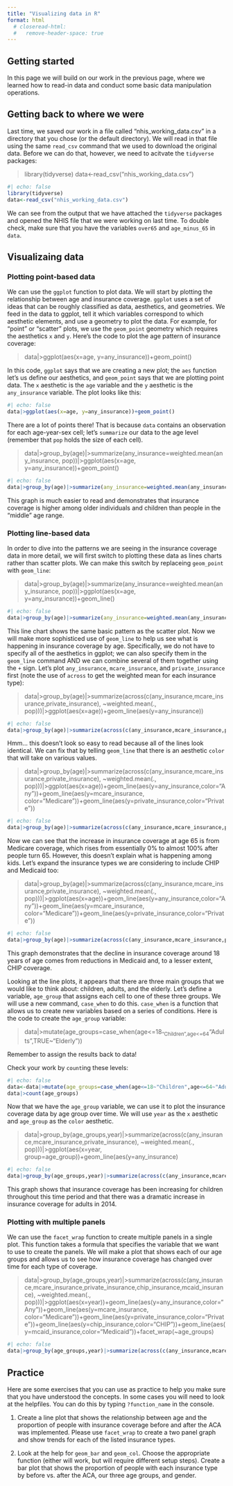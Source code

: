 ```yaml
---
title: "Visualizing data in R"
format: html
  # closeread-html:
  #   remove-header-space: true
---
```


## Getting started

In this page we will build on our work in the previous page, where we learned how to read-in data and conduct some basic data manipulation operations.

## Getting back to where we were

Last time, we saved our work in a file called "nhis_working_data.csv" in a directory that you chose (or the default directory). We will read in that file using the same `read_csv` command that we used to download the original data. Before we can do that, however, we need to acitvate the `tidyverse` packages:

> library(tidyverse) data\<-read_csv("nhis_working_data.csv")

```r
#| echo: false
library(tidyverse)
data<-read_csv("nhis_working_data.csv")

```

We can see from the output that we have attached the `tidyverse` packages and opened the NHIS file that we were working on last time. To double check, make sure that you have the variables `over65` and `age_minus_65` in `data`.

## Visualizaing data

### Plotting point-based data

We can use the `ggplot` function to plot data. We will start by plotting the relationship between age and insurance coverage. `ggplot` uses a set of ideas that can be roughly classified as data, aesthetics, and geometries. We feed in the data to ggplot, tell it which variables correspond to which aesthetic elements, and use a geometry to plot the data. For example, for "point" or "scatter" plots, we use the `geom_point` geometry which requires the aesthetics `x` and `y`. Here's the code to plot the age pattern of insurance coverage:

> data\|\>ggplot(aes(x=age, y=any_insurance))+geom_point()

In this code, `ggplot` says that we are creating a new plot; the `aes` function let's us define our aesthetics, and `geom_point` says that we are plotting point data. The `x` aesthetic is the `age` variable and the `y` aesthetic is the `any_insurance` variable. The plot looks like this:

```r
#| echo: false
data|>ggplot(aes(x=age, y=any_insurance))+geom_point()
```

There are a lot of points there! That is because `data` contains an observation for each age-year-sex cell; let's `summarize` our data to the age level (remember that `pop` holds the size of each cell).

> data\|\>group_by(age)\|\>summarize(any_insurance=weighted.mean(any_insurance, pop))\|\>ggplot(aes(x=age, y=any_insurance))+geom_point()

```r
#| echo: false
data|>group_by(age)|>summarize(any_insurance=weighted.mean(any_insurance, pop))|>ggplot(aes(x=age, y=any_insurance))+geom_point()
```

This graph is much easier to read and demonstrates that insurance coverage is higher among older individuals and children than people in the "middle" age range.

### Plotting line-based data

In order to dive into the patterns we are seeing in the insurance coverage data in more detail, we will first switch to plotting these data as lines charts rather than scatter plots. We can make this switch by replaceing `geom_point` with `geom_line`:

> data\|\>group_by(age)\|\>summarize(any_insurance=weighted.mean(any_insurance, pop))\|\>ggplot(aes(x=age, y=any_insurance))+geom_line()

```r
#| echo: false
data|>group_by(age)|>summarize(any_insurance=weighted.mean(any_insurance, pop))|>ggplot(aes(x=age, y=any_insurance))+geom_line()
```

This line chart shows the same basic pattern as the scatter plot. Now we will make more sophisticed use of `geom_line` to help us see what is happening in insurance coverage by age. Specifically, we do not have to specify all of the aesthetics in ggplot; we can also specify them in the `geom_line` command AND we can combine several of them together using the `+` sign. Let's plot `any_insurance`, `mcare_insurance`, and `private_insurance` first (note the use of `across` to get the weighted mean for each insurance type):

> data\|\>group_by(age)\|\>summarize(across(c(any_insurance,mcare_insurance,private_insurance), \~weighted.mean(., pop)))\|\>ggplot(aes(x=age))+geom_line(aes(y=any_insurance))

```r
#| echo: false
data|>group_by(age)|>summarize(across(c(any_insurance,mcare_insurance,private_insurance), ~weighted.mean(., pop)))|>ggplot(aes(x=age))+geom_line(aes(y=any_insurance))+geom_line(aes(y=mcare_insurance))+geom_line(aes(y=private_insurance))
```

Hmm... this doesn't look so easy to read because all of the lines look identical. We can fix that by telling `geom_line` that there is an aesthetic `color` that will take on various values.

> data\|\>group_by(age)\|\>summarize(across(c(any_insurance,mcare_insurance,private_insurance), \~weighted.mean(., pop)))\|\>ggplot(aes(x=age))+geom_line(aes(y=any_insurance,color="Any"))+geom_line(aes(y=mcare_insurance, color="Medicare"))+geom_line(aes(y=private_insurance,color="Private"))

```r
#| echo: false
data|>group_by(age)|>summarize(across(c(any_insurance,mcare_insurance,private_insurance), ~weighted.mean(., pop)))|>ggplot(aes(x=age))+geom_line(aes(y=any_insurance,color="Any"))+geom_line(aes(y=mcare_insurance, color="Medicare"))+geom_line(aes(y=private_insurance,color="Private"))
```

Now we can see that the increase in insurance coverage at age 65 is from Medicare coverage, which rises from essentially 0% to almost 100% after people turn 65. However, this doesn't explain what is happening among kids. Let's expand the insurance types we are considering to include CHIP and Medicaid too:

> data\|\>group_by(age)\|\>summarize(across(c(any_insurance,mcare_insurance,private_insurance), \~weighted.mean(., pop)))\|\>ggplot(aes(x=age))+geom_line(aes(y=any_insurance,color="Any"))+geom_line(aes(y=mcare_insurance, color="Medicare"))+geom_line(aes(y=private_insurance,color="Private"))

```r
#| echo: false
data|>group_by(age)|>summarize(across(c(any_insurance,mcare_insurance,private_insurance,chip_insurance,mcaid_insurance), ~weighted.mean(., pop)))|>ggplot(aes(x=age))+geom_line(aes(y=any_insurance,color="Any"))+geom_line(aes(y=mcare_insurance, color="Medicare"))+geom_line(aes(y=private_insurance,color="Private"))+geom_line(aes(y=chip_insurance,color="CHIP"))+geom_line(aes(y=mcaid_insurance,color="Medicaid"))
```

This graph demonstrates that the decline in insurance coverage around 18 years of age comes from reductions in Medicaid and, to a lesser extent, CHIP coverage.

Looking at the line plots, it appears that there are three main groups that we would like to think about: children, adults, and the elderly. Let's define a variable, `age_group` that assigns each cell to one of these three groups. We will use a new command, `case_when` to do this. `case_when` is a function that allows us to create new variables based on a series of conditions. Here is the code to create the `age_group` variable:

> data\|\>mutate(age_groups=case_when(age\<=18~"Children",age\<=64~"Adults",TRUE\~"Elderly"))

Remember to assign the results back to data!

Check your work by `count`ing these levels:

```r
#| echo: false
data<-data|>mutate(age_groups=case_when(age<=18~"Children",age<=64~"Adults",TRUE~"Elderly"))
data|>count(age_groups)
```

Now that we have the `age_group` variable, we can use it to plot the insurance coverage data by age group over time. We will use `year` as the `x` aesthetic and `age_group` as the `color` aesthetic.

> data\|\>group_by(age_groups,year)\|\>summarize(across(c(any_insurance,mcare_insurance,private_insurance), \~weighted.mean(., pop)))\|\>ggplot(aes(x=year, group=age_group))+geom_line(aes(y=any_insurance)

```r
#| echo: false
data|>group_by(age_groups,year)|>summarize(across(c(any_insurance,mcare_insurance,private_insurance), ~weighted.mean(., pop)))|>ggplot(aes(x=year, color=age_groups))+geom_line(aes(y=any_insurance))
```

This graph shows that insurance coverage has been increasing for children throughout this time period and that there was a dramatic increase in insurance coverage for adults in 2014.

### Plotting with multiple panels

We can use the `facet_wrap` function to create multiple panels in a single plot. This function takes a formula that specifies the variable that we want to use to create the panels. We will make a plot that shows each of our age groups and allows us to see how insurance coverage has changed over time for each type of coverage.

> data\|\>group_by(age_groups,year)\|\>summarize(across(c(any_insurance,mcare_insurance,private_insurance,chip_insurance,mcaid_insurance), \~weighted.mean(., pop)))\|\>ggplot(aes(x=year))+geom_line(aes(y=any_insurance,color="Any"))+geom_line(aes(y=mcare_insurance, color="Medicare"))+geom_line(aes(y=private_insurance,color="Private"))+geom_line(aes(y=chip_insurance,color="CHIP"))+geom_line(aes(y=mcaid_insurance,color="Medicaid"))+facet_wrap(\~age_groups)

```r
#| echo: false
data|>group_by(age_groups,year)|>summarize(across(c(any_insurance,mcare_insurance,private_insurance,chip_insurance,mcaid_insurance), ~weighted.mean(., pop)))|>ggplot(aes(x=year))+geom_line(aes(y=any_insurance,color="Any"))+geom_line(aes(y=mcare_insurance, color="Medicare"))+geom_line(aes(y=private_insurance,color="Private"))+geom_line(aes(y=chip_insurance,color="CHIP"))+geom_line(aes(y=mcaid_insurance,color="Medicaid"))+facet_wrap(~age_groups)
```

## Practice

Here are some exercises that you can use as practice to help you make sure that you have understood the concepts. In some cases you will need to look at the helpfiles. You can do this by typing `?function_name` in the console.

1.  Create a line plot that shows the relationship between age and the proportion of people with insurance coverage before and after the ACA was implemented. Please use `facet_wrap` to create a two panel graph and show trends for each of the listed insurance types.

2.  Look at the help for `geom_bar` and `geom_col`. Choose the appropriate function (either will work, but will require different setup steps). Create a bar plot that shows the proportion of people with each insurance type by before vs. after the ACA, our three age groups, and gender.
